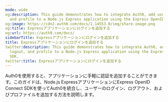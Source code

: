 ```yaml
---
mode: wide
og:description: This guide demonstrates how to integrate Auth0, add user login, logout,
  and profile to a Node.js Express application using the Express OpenID Connect SDK.
og:image: https://cdn2.auth0.com/docs/1.14553.0/img/share-image.png
og:title: Expressアプリケーションにログインを追加する
og:url: https://auth0.com/docs/
sidebarTitle: Expressアプリケーションにログインを追加する
title: Expressアプリケーションにログインを追加する
twitter:description: This guide demonstrates how to integrate Auth0, add user login,
  logout, and profile to a Node.js Express application using the Express OpenID Connect
  SDK.
twitter:title: Expressアプリケーションにログインを追加する
---
```


Auth0を使用すると、アプリケーションに手軽に認証を追加することができます。このガイドは、Node.js ExpressアプリケーションにExpress OpenID Connect SDKを使ってAuth0を統合し、ユーザーのログイン、ログアウト、およびプロファイルを追加する方法を説明します。